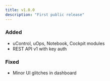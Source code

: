 ```yaml
---
title: v1.0.0
description: "First public release"
---
```


### Added

- uControl, uOps, Notebook, Cockpit modules  
- REST API v1 with key auth  

### Fixed

- Minor UI glitches in dashboard
